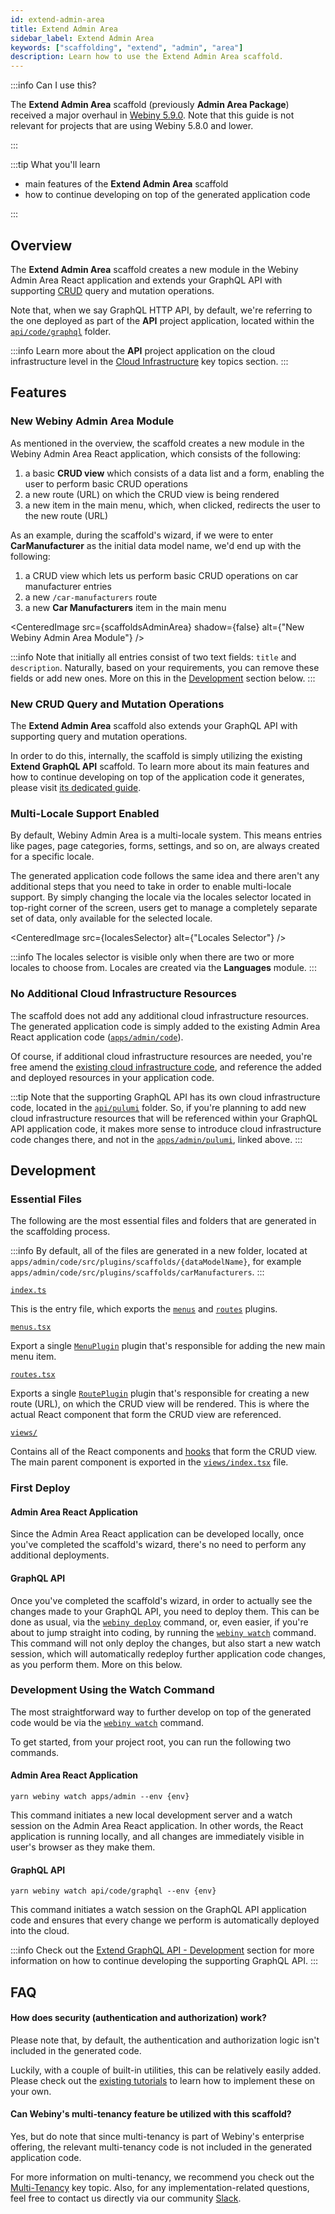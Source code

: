 ```yaml
---
id: extend-admin-area
title: Extend Admin Area
sidebar_label: Extend Admin Area
keywords: ["scaffolding", "extend", "admin", "area"]
description: Learn how to use the Extend Admin Area scaffold.
---
```



:::info Can I use this?

The **Extend Admin Area** scaffold (previously **Admin Area Package**) received a major overhaul in [Webiny 5.9.0](/docs/changelog/5.9.0). Note that this guide is not relevant for projects that are using Webiny 5.8.0 and lower.

:::

:::tip What you'll learn

- main features of the **Extend Admin Area** scaffold
- how to continue developing on top of the generated application code

:::

## Overview

The **Extend Admin Area** scaffold creates a new module in the Webiny Admin Area React application and extends your GraphQL API with
supporting [CRUD](https://en.wikipedia.org/wiki/Create,_read,_update_and_delete) query and mutation operations.

Note that, when we say GraphQL HTTP API, by default, we're referring to the one deployed as part of the **API** project application, located within the [`api/code/graphql`](https://github.com/webiny/webiny-js/tree/v5.10.0/packages/cwp-template-aws/template/api/code/graphql) folder.

:::info
Learn more about the **API** project application on the cloud infrastructure level in the [Cloud Infrastructure](/docs/key-topics/cloud-infrastructure/api/introduction) key topics section.
:::

## Features

### New Webiny Admin Area Module

As mentioned in the overview, the scaffold creates a new module in the Webiny Admin Area React application, which consists of the following:

1. a basic **CRUD view** which consists of a data list and a form, enabling the user to perform basic CRUD operations
2. a new route (URL) on which the CRUD view is being rendered
3. a new item in the main menu, which, when clicked, redirects the user to the new route (URL)

As an example, during the scaffold's wizard, if we were to enter **CarManufacturer** as the initial data model name, we'd end up with the following:

1. a CRUD view which lets us perform basic CRUD operations on car manufacturer entries
2. a new `/car-manufacturers` route
3. a new **Car Manufacturers** item in the main menu

<CenteredImage src={scaffoldsAdminArea} shadow={false} alt={"New Webiny Admin Area Module"} />

:::info
Note that initially all entries consist of two text fields: `title` and `description`. Naturally, based on your requirements, you can remove these fields or add new ones. More on this in the [Development](/docs/how-to-guides/scaffolding/extend-admin-area#development) section below.
:::

### New CRUD Query and Mutation Operations

The **Extend Admin Area** scaffold also extends your GraphQL API with supporting query and mutation operations.

In order to do this, internally, the scaffold is simply utilizing the existing **Extend GraphQL API** scaffold. To learn more about its main features and how to continue developing on top of the application code it generates, please visit [its dedicated guide](/docs/how-to-guides/scaffolding/extend-graphql-api).

### Multi-Locale Support Enabled

By default, Webiny Admin Area is a multi-locale system. This means entries like pages, page categories, forms, settings, and so on, are always created for a specific locale.

The generated application code follows the same idea and there aren't any additional steps that you need to take in order to enable multi-locale support. By simply changing the locale via the locales selector located in top-right corner of the screen, users get to manage a completely separate set of data, only available for the selected locale.

<CenteredImage src={localesSelector} alt={"Locales Selector"} />

:::info
The locales selector is visible only when there are two or more locales to choose from. Locales are created via the **Languages** module.
:::

### No Additional Cloud Infrastructure Resources

The scaffold does not add any additional cloud infrastructure resources. The generated application code is simply added to the existing Admin Area React application code ([`apps/admin/code`](https://github.com/webiny/webiny-js/tree/v5.10.0/packages/cwp-template-aws/template/apps/admin/code)).

Of course, if additional cloud infrastructure resources are needed, you're free amend the [existing cloud infrastructure code](https://github.com/webiny/webiny-js/tree/v5.10.0/packages/cwp-template-aws/template/apps/admin/pulumi), and reference the added and deployed resources in your application code.

:::tip
Note that the supporting GraphQL API has its own cloud infrastructure code, located in the [`api/pulumi`](https://github.com/webiny/webiny-js/tree/v5.10.0/packages/cwp-template-aws/template/api/pulumi) folder. So, if you're planning to add new cloud infrastructure resources that will be referenced within your GraphQL API application code, it makes more sense to introduce cloud infrastructure code changes there, and not in the [`apps/admin/pulumi`](https://github.com/webiny/webiny-js/tree/v5.10.0/packages/cwp-template-aws/template/apps/admin/pulumi), linked above.
:::

## Development

### Essential Files

The following are the most essential files and folders that are generated in the scaffolding process.

:::info
By default, all of the files are generated in a new folder, located at `apps/admin/code/src/plugins/scaffolds/{dataModelName}`, for example `apps/admin/code/src/plugins/scaffolds/carManufacturers`.
:::

[`index.ts`](https://github.com/webiny/webiny-js/blob/next/packages/cli-plugin-scaffold-admin-app-module/template/index.ts)

This is the entry file, which exports the [`menus`](https://github.com/webiny/webiny-js/blob/next/packages/cli-plugin-scaffold-admin-app-module/template/index.ts#L1) and [`routes`](https://github.com/webiny/webiny-js/blob/next/packages/cli-plugin-scaffold-admin-app-module/template/index.ts#L2) plugins.

[`menus.tsx`](https://github.com/webiny/webiny-js/blob/next/packages/cli-plugin-scaffold-admin-app-module/template/menus.tsx)

Export a single [`MenuPlugin`](https://github.com/webiny/webiny-js/blob/9e490409f0367c596f9ee112ad57c265c74ff8d6/packages/api-page-builder/src/plugins/MenuPlugin.ts#L20) plugin that's responsible for adding the new main menu item.

[`routes.tsx`](https://github.com/webiny/webiny-js/blob/next/packages/cli-plugin-scaffold-admin-app-module/template/routes.tsx)

Exports a single [`RoutePlugin`](https://github.com/webiny/webiny-js/blob/9e490409f0367c596f9ee112ad57c265c74ff8d6/packages/app/src/plugins/RoutePlugin.tsx#L8) plugin that's responsible for creating a new route (URL), on which the CRUD view will be rendered. This is where the actual React component that form the CRUD view are referenced.

[`views/`](https://github.com/webiny/webiny-js/tree/v5.10.0/packages/cli-plugin-scaffold-admin-app-module/template/views)

Contains all of the React components and [hooks](https://github.com/webiny/webiny-js/tree/v5.10.0/packages/cli-plugin-scaffold-admin-app-module/template/views/hooks) that form the CRUD view. The main parent component is exported in the [`views/index.tsx`](https://github.com/webiny/webiny-js/blob/v5.10.0/packages/cli-plugin-scaffold-admin-app-module/template/views/index.tsx#L10) file.

### First Deploy

#### Admin Area React Application

Since the Admin Area React application can be developed locally, once you've completed the scaffold's wizard, there's no need to perform any additional deployments.

#### GraphQL API

Once you've completed the scaffold's wizard, in order to actually see the changes made to your GraphQL API, you need to deploy them. This can be done as usual, via the [`webiny deploy`](/docs/how-to-guides/deployment/deploy-your-project) command, or, even easier, if you're about to jump straight into coding, by running the [`webiny watch`](/docs/how-to-guides/use-watch-command) command. This command will not only deploy the changes, but also start a new watch session, which will automatically redeploy further application code changes, as you perform them. More on this below.

### Development Using the Watch Command

The most straightforward way to further develop on top of the generated code would be via the [`webiny watch`](/docs/how-to-guides/use-watch-command) command.

To get started, from your project root, you can run the following two commands.

#### Admin Area React Application

```
yarn webiny watch apps/admin --env {env}
```

This command initiates a new local development server and a watch session on the Admin Area React application. In other words, the React application is running locally, and all changes are immediately visible in user's browser as they make them.

#### GraphQL API

```
yarn webiny watch api/code/graphql --env {env}
```

This command initiates a watch session on the GraphQL API application code and ensures that every change we perform is automatically deployed into the cloud.

:::info
Check out the [Extend GraphQL API - Development](/docs/how-to-guides/scaffolding/extend-graphql-api#development) section for more information on how to continue developing the supporting GraphQL API.
:::

## FAQ

#### How does security (authentication and authorization) work?

Please note that, by default, the authentication and authorization logic isn't included in the generated code.

Luckily, with a couple of built-in utilities, this can be relatively easily added. Please check out the [existing tutorials](/docs/tutorials/extend-admin-area/security/introduction) to learn how to implement these on your own.


#### Can Webiny's multi-tenancy feature be utilized with this scaffold?

Yes, but do note that since multi-tenancy is part of Webiny's enterprise offering, the relevant multi-tenancy code is not included in the generated application code.

For more information on multi-tenancy, we recommend you check out the [Multi-Tenancy](/docs/key-topics/multi-tenancy) key topic. Also, for any implementation-related questions, feel free to contact us directly via our community [Slack](https://www.webiny.com/slack).
